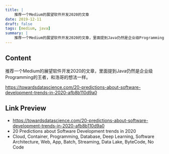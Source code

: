 ```yaml
---
title: |
    推荐一个Medium的展望软件开发2020的文章
date: 2019-12-11
draft: false
tags: [medium, java]
summary: |
    推荐一个Medium的展望软件开发2020的文章，里面提到Java仍然是企业级Programming的王者，和浩哥的想法一样。https://towardsdatascience.com/20-predictions-about-software-development-trends-in-2020-afb8b110d9a0
---
```


## Content

推荐一个Medium的展望软件开发2020的文章，里面提到Java仍然是企业级Programming的王者，和浩哥的想法一样。

https://towardsdatascience.com/20-predictions-about-software-development-trends-in-2020-afb8b110d9a0

## Link Preview

- https://towardsdatascience.com/20-predictions-about-software-development-trends-in-2020-afb8b110d9a0
- 20 Predictions about Software Development trends in 2020
- Cloud, Container, Programming, Database, Deep Learning, Software Architecture, Web, App, Batch, Streaming, Data Lake, ByteCode, No Code
